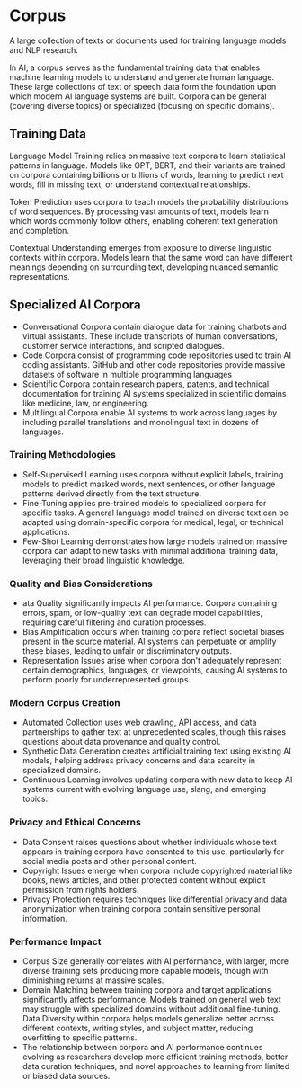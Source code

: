 # Corpus

A large collection of texts or documents used for training language models and NLP research.

In AI, a corpus serves as the fundamental training data that enables machine learning models to understand and generate human language. These large collections of text or speech data form the foundation upon which modern AI language systems are built. Corpora can be general (covering diverse topics) or specialized (focusing on specific domains).

## Training Data
Language Model Training relies on massive text corpora to learn statistical patterns in language. Models like GPT, BERT, and their variants are trained on corpora containing billions or trillions of words, learning to predict next words, fill in missing text, or understand contextual relationships.

Token Prediction uses corpora to teach models the probability distributions of word sequences. By processing vast amounts of text, models learn which words commonly follow others, enabling coherent text generation and completion.

Contextual Understanding emerges from exposure to diverse linguistic contexts within corpora. Models learn that the same word can have different meanings depending on surrounding text, developing nuanced semantic representations.


## Specialized AI Corpora
- Conversational Corpora contain dialogue data for training chatbots and virtual assistants. These include transcripts of human conversations, customer service interactions, and scripted dialogues.
- Code Corpora consist of programming code repositories used to train AI coding assistants. GitHub and other code repositories provide massive datasets of software in multiple programming languages
- Scientific Corpora contain research papers, patents, and technical documentation for training AI systems specialized in scientific domains like medicine, law, or engineering.
- Multilingual Corpora enable AI systems to work across languages by including parallel translations and monolingual text in dozens of languages.

### Training Methodologies
- Self-Supervised Learning uses corpora without explicit labels, training models to predict masked words, next sentences, or other language patterns derived directly from the text structure.
- Fine-Tuning applies pre-trained models to specialized corpora for specific tasks. A general language model trained on diverse text can be adapted using domain-specific corpora for medical, legal, or technical applications.
- Few-Shot Learning demonstrates how large models trained on massive corpora can adapt to new tasks with minimal additional training data, leveraging their broad linguistic knowledge.

### Quality and Bias Considerations
- ata Quality significantly impacts AI performance. Corpora containing errors, spam, or low-quality text can degrade model capabilities, requiring careful filtering and curation processes.
- Bias Amplification occurs when training corpora reflect societal biases present in the source material. AI systems can perpetuate or amplify these biases, leading to unfair or discriminatory outputs.
- Representation Issues arise when corpora don't adequately represent certain demographics, languages, or viewpoints, causing AI systems to perform poorly for underrepresented groups.

### Modern Corpus Creation
- Automated Collection uses web crawling, API access, and data partnerships to gather text at unprecedented scales, though this raises questions about data provenance and quality control.
- Synthetic Data Generation creates artificial training text using existing AI models, helping address privacy concerns and data scarcity in specialized domains.
- Continuous Learning involves updating corpora with new data to keep AI systems current with evolving language use, slang, and emerging topics.

### Privacy and Ethical Concerns
- Data Consent raises questions about whether individuals whose text appears in training corpora have consented to this use, particularly for social media posts and other personal content.
- Copyright Issues emerge when corpora include copyrighted material like books, news articles, and other protected content without explicit permission from rights holders.
- Privacy Protection requires techniques like differential privacy and data anonymization when training corpora contain sensitive personal information.

###  Performance Impact
- Corpus Size generally correlates with AI performance, with larger, more diverse training sets producing more capable models, though with diminishing returns at massive scales.
- Domain Matching between training corpora and target applications significantly affects performance. Models trained on general web text may struggle with specialized domains without additional fine-tuning.
Data Diversity within corpora helps models generalize better across different contexts, writing styles, and subject matter, reducing overfitting to specific patterns.
- The relationship between corpora and AI performance continues evolving as researchers develop more efficient training methods, better data curation techniques, and novel approaches to learning from limited or biased data sources.